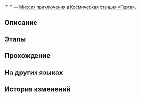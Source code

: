 {{Дополнить|Диалоги.}}
{{Миссия Инфобокс
|id              = 4040020
|Название        = 
|Изображение     = Миссия Освоения .png
|Тип             = Миссия приключения
|События         = 
|Глава           = 
|Условия         = Завершена [[Миссия Освоения]] ''[[Неисчезающие тени]]''
|Персонажи       = Первопроходец
|СтартЛокация    = [[Космическая станция «Герта»]] — [[Главная контрольная зона]]
|Локации         = Главная контрольная зона
|Предыдущая      = 
|Следующая       = 
|Награды         = 
}}
'''''' — [[Миссия приключения]] в [[Космическая станция «Герта»]].

==Описание==
{{Описание|<!--официальное описание из Перекрёстка судеб-->}}

==Этапы==


==Прохождение==
{{Дополнить}}


{{Диалог Конец}}

==На других языках==
{{На других языках
|en   = 
|zhs  = 
|zht  = 
|ja   = 
|ko   = 
|es   = 
|fr   = 
|ru   = 
|th   = 
|vi   = 
|de   = 
|id   = 
|pt   = 
}}

==История изменений==
{{История изменений|2.7}}
